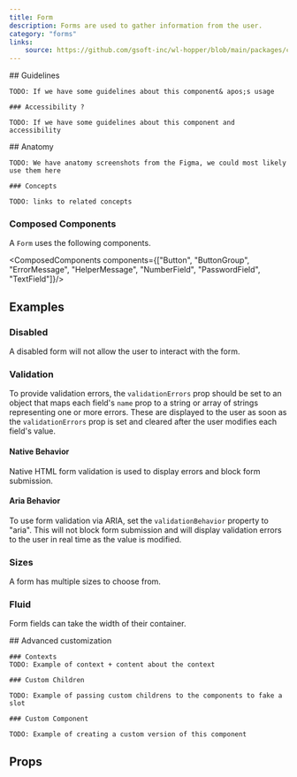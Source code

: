 ```yaml
---
title: Form
description: Forms are used to gather information from the user.
category: "forms"
links:
    source: https://github.com/gsoft-inc/wl-hopper/blob/main/packages/components/src/Form/src/Form.tsx
---
```


<Example src="Form/docs/preview" />

<FeatureFlag flag="next">
    ## Guidelines

    TODO: If we have some guidelines about this component& apos;s usage

    ### Accessibility ?

    TODO: If we have some guidelines about this component and accessibility
</FeatureFlag>

<FeatureFlag flag="rc">
    ## Anatomy

    TODO: We have anatomy screenshots from the Figma, we could most likely use them here

    ### Concepts

    TODO: links to related concepts
</FeatureFlag>

### Composed Components

A `Form` uses the following components.

<ComposedComponents components={["Button", "ButtonGroup", "ErrorMessage", "HelperMessage", "NumberField", "PasswordField", "TextField"]}/>

## Examples

### Disabled

A disabled form will not allow the user to interact with the form.

<Example src="Form/docs/disabled" />

### Validation

To provide validation errors, the `validationErrors` prop should be set to an object that maps each field's `name` prop
to a string or array of strings representing one or more errors. These are displayed to the user as soon as the
`validationErrors` prop is set and cleared after the user modifies each field's value.

<Example src="Form/docs/validation" />

#### Native Behavior

Native HTML form validation is used to display errors and block form submission.

<Example src="Form/docs/nativeValidation" />

#### Aria Behavior

To use form validation via ARIA, set the `validationBehavior` property to "aria".
This will not block form submission and will display validation errors to the user in real time as the value is modified.

<Example src="Form/docs/ariaValidation" />

### Sizes

A form has multiple sizes to choose from.

<Example src="Form/docs/size" />

### Fluid

Form fields can take the width of their container.

<Example src="Form/docs/fluid" />

<FeatureFlag flag="next">
    ## Advanced customization

    ### Contexts
    TODO: Example of context + content about the context

    ### Custom Children

    TODO: Example of passing custom childrens to the components to fake a slot

    ### Custom Component

    TODO: Example of creating a custom version of this component
</FeatureFlag>

## Props

<PropTable component="Form" />
